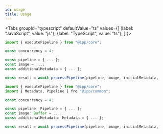 ```yaml
---
id: usage
title: Usage
---
```



<Tabs
  groupId="typescript"
  defaultValue="ts"
  values={[
    {label: "JavaScript", value: "js"},
    {label: "TypeScript", value: "ts"},
  ]
}>
<TabItem value="js">

```ts title="adapter.js"
import { executePipeline } from "@ipp/core";

const concurrency = 4;

const pipeline = { ... };
const image = ...;
const additionalMetadata = { ... };

const result = await processPipeline(pipeline, image, initialMetadata, concurrency);
```

</TabItem>
<TabItem value="ts">

```ts title="adapter.ts"
import { executePipeline } from "@ipp/core";
import { Metadata, Pipeline } fro "@ipp/common";

const concurrency = 4;

const pipeline: Pipeline = { ... };
const image: Buffer = ...;
const additionalMetadata: Metadata = { ... };

const result = await processPipeline(pipeline, image, initialMetadata, concurrency);
```

</TabItem>
</Tabs>

<WIP centre spacing="12" />
